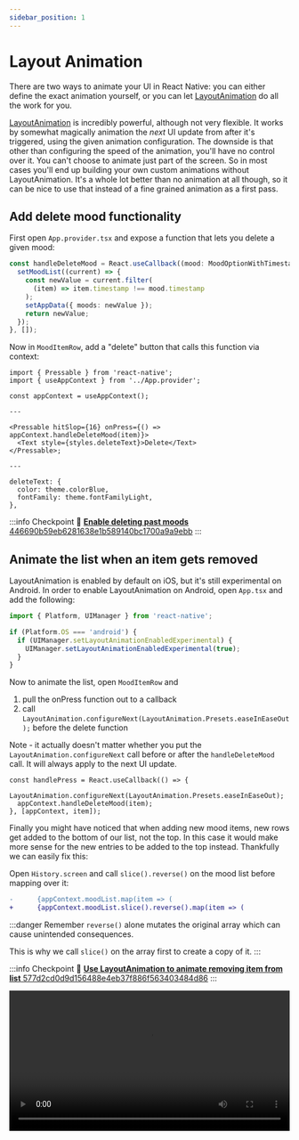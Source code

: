 ```yaml
---
sidebar_position: 1
---
```



# Layout Animation

There are two ways to animate your UI in React Native: you can either define the exact animation yourself, or you can let [LayoutAnimation](https://reactnative.dev/docs/layoutanimation) do all the work for you.

[LayoutAnimation](https://reactnative.dev/docs/layoutanimation) is incredibly powerful, although not very flexible. It works by somewhat magically animation the _next_ UI update from after it's triggered, using the given animation configuration. The downside is that other than configuring the speed of the animation, you'll have no control over it. You can't choose to animate just part of the screen. So in most cases you'll end up building your own custom animations without LayoutAnimation. It's a whole lot better than no animation at all though, so it can be nice to use that instead of a fine grained animation as a first pass.

## Add delete mood functionality

First open `App.provider.tsx` and expose a function that lets you delete a given mood:

```ts title="src/App.provider.tsx"
const handleDeleteMood = React.useCallback((mood: MoodOptionWithTimestamp) => {
  setMoodList((current) => {
    const newValue = current.filter(
      (item) => item.timestamp !== mood.timestamp
    );
    setAppData({ moods: newValue });
    return newValue;
  });
}, []);
```

Now in `MoodItemRow`, add a "delete" button that calls this function via context:

```tsx title="src/components/MoodItemRow.tsx"
import { Pressable } from 'react-native';
import { useAppContext } from '../App.provider';

const appContext = useAppContext();

---

<Pressable hitSlop={16} onPress={() => appContext.handleDeleteMood(item)}>
  <Text style={styles.deleteText}>Delete</Text>
</Pressable>;

---

deleteText: {
  color: theme.colorBlue,
  fontFamily: theme.fontFamilyLight,
},
```

:::info Checkpoint 🔗
[**Enable deleting past moods** 446690b59eb6281638e1b589140bc1700a9a9ebb](https://github.com/kadikraman/MoodTracker/commit/446690b59eb6281638e1b589140bc1700a9a9ebb)
:::

## Animate the list when an item gets removed

LayoutAnimation is enabled by default on iOS, but it's still experimental on Android. In order to enable LayoutAnimation on Android, open `App.tsx` and add the following:

```js title="src/App.tsx"
import { Platform, UIManager } from 'react-native';

if (Platform.OS === 'android') {
  if (UIManager.setLayoutAnimationEnabledExperimental) {
    UIManager.setLayoutAnimationEnabledExperimental(true);
  }
}
```

Now to animate the list, open `MoodItemRow` and

1. pull the onPress function out to a callback
2. call `LayoutAnimation.configureNext(LayoutAnimation.Presets.easeInEaseOut);` before the delete function

Note - it actually doesn't matter whether you put the `LayoutAnimation.configureNext` call before or after the `handleDeleteMood` call. It will always apply to the next UI update.

```tsx title="src/components/MoodItemRow.tsx"
const handlePress = React.useCallback(() => {
  LayoutAnimation.configureNext(LayoutAnimation.Presets.easeInEaseOut);
  appContext.handleDeleteMood(item);
}, [appContext, item]);
```

Finally you might have noticed that when adding new mood items, new rows get added to the bottom of our list, not the top. In this case it would make more sense for the new entries to be added to the top instead. Thankfully we can easily fix this:

Open `History.screen` and call `slice().reverse()` on the mood list before mapping over it:

```diff title="src/screens/History.screen.tsx"
-      {appContext.moodList.map(item => (
+      {appContext.moodList.slice().reverse().map(item => (
```

:::danger
Remember `reverse()` alone mutates the original array which can cause unintended consequences.

This is why we call `slice()` on the array first to create a copy of it.
:::

:::info Checkpoint 🔗
[**Use LayoutAnimation to animate removing item from list** 577d2cd0d9d156488e4eb37f886f563403484d86](https://github.com/kadikraman/MoodTracker/commit/577d2cd0d9d156488e4eb37f886f563403484d86)
:::

<div>
  <video width="100%" controls>
    <source
      src={useBaseUrl('/img/animation/delete-animation.mp4')}
      type="video/mp4"
    />
  </video>
</div>
